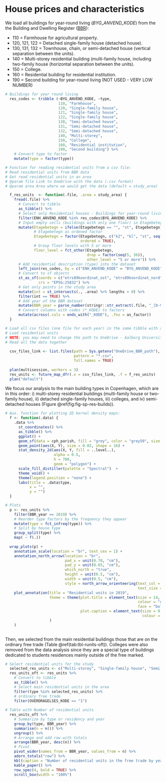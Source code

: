 # House prices and characteristics    

We load all buildings for year-round living (*BYG_ANVEND_KODE*) from the the Building and Dwelling Register ([BBR](https://teknik.bbr.dk/forside)):

- 110           = Farmhouse for agricultural property.  
- 120, 121, 122 = Detached single-family house (detached house). 
- 130, 131, 132 = Townhouse, chain, or semi-detached house (vertical separation between the units).
- 140           = Multi-storey residential building (multi-family house, including two-family house (horizontal separation between the units).
- 150           = College.
- 160           = Residential building for residential institution.
- 190           = Second building for year-round living (NOT USED - VERY LOW NUMBER)

```r

# Buildings for year round living
  res_codes <- tribble (~BYG_ANVEND_KODE, ~type,
                        110, "Farmhouse",
                        120, "Single-family house",
                        121, "Single-family house",
                        122, "Single-family house",
                        130, "Semi-detached house",
                        131, "Semi-detached house",
                        132, "Semi-detached house",
                        140, "Multi-storey",
                        150, "College", 
                        160, "Residential institution",
                        190, "Second building") %>%
    # Convert type to factor
    mutate(type = factor(type))

# Function for reading residential units from a csv file:
# Read residential units from BBR data 
# Get read residential units in an area
# @param file Link to OneDrive with the data (.csv format)
# @param area Area where we would get the data (default = study_area)

  f_res_units  <- function(.file, .area = study_area) { 
    fread(.file) %>% 
      # Convert to tibble
      as_tibble() %>% 
      # Select only Residential houses - Buildings for year-round living 
      filter(ENH_ANVEND_KODE %in% res_codes$BYG_ANVEND_KODE) %>% 
      # Input empty cells (buildings with only one floor) in Etagebetegn as "st"
      mutate(Etagebetegn = ifelse(Etagebetegn == "", "st", Etagebetegn),
             # Etagebetegn as ordened factor
             Etagebetegn = factor(Etagebetegn, c("k2", "kl", "st", seq(1, 36, 1)),
                                  ordered = TRUE),
             # Group floor levels with 5 or more
             floor_level = fct_other(Etagebetegn,
                                     drop = factor(seq(5, 36)),
                                     other_level = "5 or more")) %>%
      # Add residential description (type) into the dataset
      left_join(res_codes, by = c("ENH_ANVEND_KODE" = "BYG_ANVEND_KODE")) %>% 
      # Convert to sf objects
      st_as_sf(coords = c("etrs89koordinat_ost", "etrs89koordinat_nord"),
               crs = "EPSG:25832") %>% 
      # Get only points in the study area
      mutate(int = st_intersects(., .area) %>% lengths > 0) %>% 
      filter(int == TRUE) %>% 
      # Add year of the BBR dataset  
      mutate(BBR_year = parse_number(stringr::str_extract(.file, "_[0-9]+_"))) %>% 
      # Convert columns with codes (*_KODE) to factors
      mutate(across(.cols = ends_with("_KODE"), .fns = as_factor))
  }

# Load all csv files (one file for each year) in the same tibble with a column indicating the year of the dataset: 
# Load residential units 
# NOTE: you may need to change the path to OneDrive - Aalborg Universitet 
# Read all the data together 
  
  csv_files_link <- list.files(path = Sys.getenv("OneDrive_BBR_path"),
                               pattern = "*.csv",
                               full.names = TRUE)
  
  plan(multisession, workers = 3)
  res_units <- future_map_dfr(.x = csv_files_link, .f = f_res_units)
  plan("default")

```

We focus our analysis to the main building types in Copenhagen, which are in this order: i) multi-storey residential buildings (multi-family house or two-family house), ii) detached single-family houses, iii) colleges, and iv) semi-detached houses (Figure \@ref(fig:fig-sp-res-builds)).

```r

# Aux. function for plotting 2D kernel density maps:
  f <- function(.data) {
    .data %>% 
      st_coordinates() %>%
      as_tibble() %>%
      ggplot() +
      geom_sf(data = cph_parish, fill = "grey", color = "grey50", size = 0.05) +
      geom_point(aes(X, Y), size = 0.02, shape = 16) +
      stat_density_2d(aes(X, Y, fill = ..level..),
                      alpha = 0.5,
                      h = 700,
                      geom = "polygon") +
      scale_fill_distiller(palette = "Spectral")  +
      theme_void() + 
      theme(legend.position = "none") +
      labs(title = .data$type,
           x = "",
           y = "") 
  }

# Plots  
  p <- res_units %>% 
    filter(BBR_year == 2019) %>%  
    # Reorder type factors by the frequency they appear 
    mutate(type = fct_infreq(type)) %>% 
    # Split by house type
    group_split(type) %>%
    map( ~ f(.))
  
  wrap_plots(p) +
    annotation_scale(location = "br", text_cex = 1) +
    annotation_north_arrow(location = "br",
                           pad_x = unit(0.70, "cm"),
                           pad_y = unit(0.65, "cm"),
                           which_north = "true",
                           height = unit(0.5, "cm"),
                           width = unit(0.5, "cm"),
                           style = north_arrow_orienteering(text_col = "white",
                                                            text_size = 1)) +
    plot_annotation(title = "Residential units in 2019",
                    theme = theme(plot.title = element_text(size = 14,
                                                            colour = "darkblue",
                                                            face = "bold"),
                                  plot.caption = element_text(size = 9,
                                                              colour = "grey25")
                    )
    ) 
  
```

Then, we selected from the main residential buildings those that are on the ordinary free trade (Table \@ref(tab:tbl-runits-oft)). Colleges were also removed from the data analysis since they are a special type of buildings dedicated to students residences mainly outside of the free marked.

```r

# Select residential units for the study
  selected_res_units <- c("Multi-storey", "Single-family house", "Semi-detached house") 
  res_units_oft <- res_units %>%
    # Convert to tibble
    as_tibble() %>% 
    # Select main residential units in the area
    filter(type %in% selected_res_units) %>% 
    # ordinary free trade
    filter(OVERDRAGELSES_KODE == "1")
 
# Table with Number of residential units
  res_units_oft %>%
    # Summarize by type or residency and year
    group_by(type, BBR_year) %>% 
    summarise(n = n()) %>% 
    ungroup() %>%
    # Arrange and add row with totals
    arrange(BBR_year, desc(n)) %>%
    # Pivot
    pivot_wider(names_from = BBR_year, values_from = n) %>% 
    adorn_totals("row") %>%
    kbl(caption = "Number of residential units in the free trade by year") %>% 
    kable_paper() %>% 
    row_spec(4, bold = TRUE) %>% 
    scroll_box(width = "100%")

```
